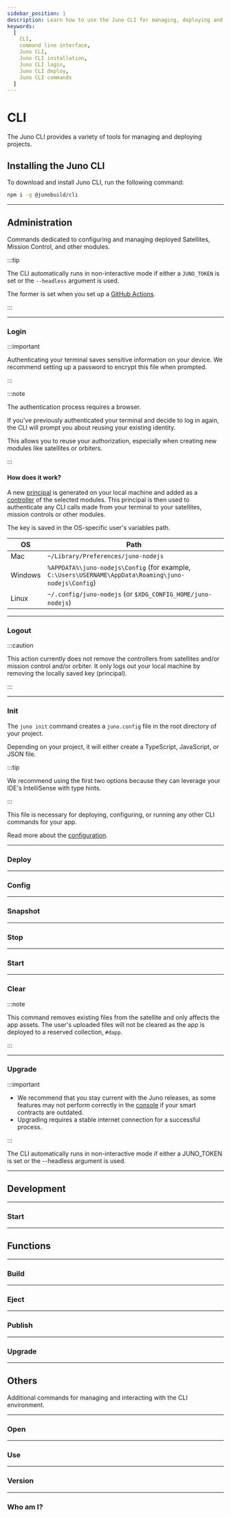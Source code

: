 ```yaml
---
sidebar_position: 1
description: Learn how to use the Juno CLI for managing, deploying and developing applications. Includes installation, login, deploy, building and more.
keywords:
  [
    CLI,
    command line interface,
    Juno CLI,
    Juno CLI installation,
    Juno CLI login,
    Juno CLI deploy,
    Juno CLI commands
  ]
---
```


# CLI

The Juno CLI provides a variety of tools for managing and deploying projects.

## Installing the Juno CLI

To download and install Juno CLI, run the following command:

```bash
npm i -g @junobuild/cli
```

---

## Administration

Commands dedicated to configuring and managing deployed Satellites, Mission Control, and other modules.

:::tip

The CLI automatically runs in non-interactive mode if either a `JUNO_TOKEN` is set or the `--headless` argument is used.

The former is set when you set up a [GitHub Actions](../guides/github-actions/index.mdx).

:::

---

### Login


:::important

Authenticating your terminal saves sensitive information on your device. We recommend setting up a password to encrypt this file when prompted.

:::

<Login />

:::note

The authentication process requires a browser.

If you've previously authenticated your terminal and decide to log in again, the CLI will prompt you about reusing your existing identity.

This allows you to reuse your authorization, especially when creating new modules like satellites or orbiters.

:::

#### How does it work?

A new [principal] is generated on your local machine and added as a [controller] of the selected modules. This principal is then used to authenticate any CLI calls made from your terminal to your satellites, mission controls or other modules.

The key is saved in the OS-specific user's variables path.

| OS      | Path                                                                                                 |
| ------- | ---------------------------------------------------------------------------------------------------- |
| Mac     | `~/Library/Preferences/juno-nodejs`                                                                  |
| Windows | `%APPDATA%\juno-nodejs\Config` (for example, `C:\Users\USERNAME\AppData\Roaming\juno-nodejs\Config`) |
| Linux   | `~/.config/juno-nodejs` (or `$XDG_CONFIG_HOME/juno-nodejs`)                                          |

---

### Logout

:::caution

This action currently does not remove the controllers from satellites and/or mission control and/or orbiter. It only logs out your local machine by removing the locally saved key (principal).

:::


<Logout />

---

### Init


<Init />

The `juno init` command creates a `juno.config` file in the root directory of your project.

Depending on your project, it will either create a TypeScript, JavaScript, or JSON file.

:::tip

We recommend using the first two options because they can leverage your IDE's IntelliSense with type hints.

:::

This file is necessary for deploying, configuring, or running any other CLI commands for your app.

Read more about the [configuration](./configuration.mdx).

---

### Deploy


<Deploy />

---

### Config


<Config />

---

### Snapshot


<Snapshot />

---

### Stop


<Stop />

---

### Start


<Start />

---

### Clear


<Clear />

:::note

This command removes existing files from the satellite and only affects the app assets. The user's uploaded files will not be cleared as the app is deployed to a reserved collection, `#dapp`.

:::

---

### Upgrade


<Upgrade />

:::important

- We recommend that you stay current with the Juno releases, as some features may not perform correctly in the [console](../terminology.md#console) if your smart contracts are outdated.
- Upgrading requires a stable internet connection for a successful process.

:::

The CLI automatically runs in non-interactive mode if either a JUNO_TOKEN is set or the --headless argument is used.

---

## Development


<Dev />

---

### Start


<DevStart />

---

## Functions


<Functions />

---

### Build


<FunctionsBuild />

---

### Eject


<FunctionsEject />

---

### Publish


<FunctionsPublish />

---

### Upgrade


<FunctionsUpgrade />

---

## Others

Additional commands for managing and interacting with the CLI environment.

---

### Open


<Open />

---

### Use


<Use />

---

### Version


<Version />

---

### Who am I?


<WhoAmI />

[satellite]: ../terminology.md#satellite
[mission control]: ../terminology.md#mission-control
[principal]: ../terminology.md#principal
[controller]: ../terminology.md#controller
